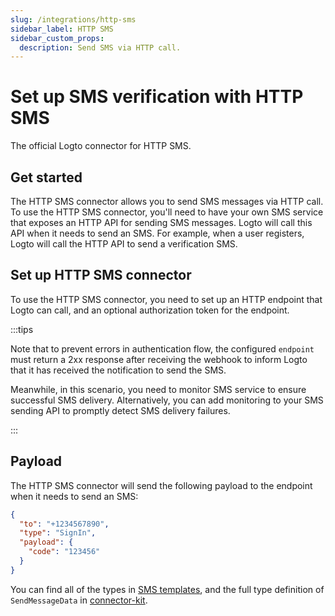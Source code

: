 ```yaml
---
slug: /integrations/http-sms
sidebar_label: HTTP SMS
sidebar_custom_props:
  description: Send SMS via HTTP call.
---
```



# Set up SMS verification with HTTP SMS

The official Logto connector for HTTP SMS.

<GuideTip />

## Get started

The HTTP SMS connector allows you to send SMS messages via HTTP call. To use the HTTP SMS connector, you'll need to have your own SMS service that exposes an HTTP API for sending SMS messages. Logto will call this API when it needs to send an SMS. For example, when a user registers, Logto will call the HTTP API to send a verification SMS.

## Set up HTTP SMS connector

To use the HTTP SMS connector, you need to set up an HTTP endpoint that Logto can call, and an optional authorization token for the endpoint.

:::tips

Note that to prevent errors in authentication flow, the configured `endpoint` must return a 2xx response after receiving the webhook to inform Logto that it has received the notification to send the SMS.

Meanwhile, in this scenario, you need to monitor SMS service to ensure successful SMS delivery. Alternatively, you can add monitoring to your SMS sending API to promptly detect SMS delivery failures.

:::

## Payload

The HTTP SMS connector will send the following payload to the endpoint when it needs to send an SMS:

```json
{
  "to": "+1234567890",
  "type": "SignIn",
  "payload": {
    "code": "123456"
  }
}
```

You can find all of the types in [SMS templates](/connectors/sms-connectors/sms-templates), and the full type definition of `SendMessageData` in [connector-kit](https://github.com/logto-io/logto/tree/master/packages/toolkit/connector-kit/src/types/passwordless.ts).
